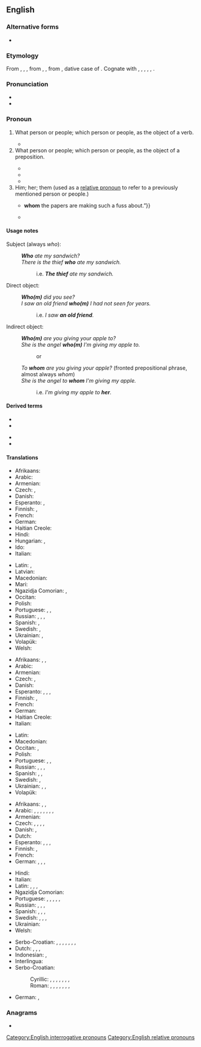 {{also|who'm}}
==English==
{{wikipedia}}

===Alternative forms===
* {{l|en|whome}} {{qualifier|obsolete}}

===Etymology===
{{PIE root|en|kʷ}}
From {{inherited|en|enm|whom}}, {{m|enm|wham}}, {{m|enm|whem}}, from {{inherited|en|ang|hwām}}, {{m|ang|hwǣm}}, from {{inherited|en|gem-pro|*hwammai}}, dative case of {{m|gem-pro|*hwaz|gloss=who, what}}. Cognate with {{cog|sco|quhom}}, {{m|sco|quham}}, {{m|sco|quhem||whom}}, {{cog|de|wem||whom, to whom}}, {{cog|da|hvem||who, whom}}, {{cog|sv|vem||who, whom}}.

===Pronunciation===
* {{IPA|en|/huːm/}}
* {{audio|en|en-us-whom.ogg|Audio (US)}}

===Pronoun===
{{en-pron|the singular and plural [[objective case]] of|who}}

# What person or people; which person or people, as the object of a verb.
#: {{ux|en|'''Whom''' did you ask?}}
#* {{RQ:Wodehouse Offing|chapter=XVIII|passage=“Oh?” she said. “So you have decided to revise my guest list for me? You have the nerve, the – the –” I saw she needed helping out. “Audacity,” I said, throwing her the line. “The audacity to dictate to me who I shall have in my house.” It should have been “'''whom'''”, but I let it go. “You have the –” “Crust.” “– the immortal rind,” she amended, and I had to admit it was stronger, “to tell me '''whom'''” – she got it right that time – “I may entertain at Brinkley Court and who” – wrong again – “I may not.”}}
# What person or people; which person or people, as the object of a preposition.
#: {{ux|en|To '''whom''' are you referring?&nbsp;&nbsp;With '''whom''' were you talking?}}
#* {{quote-book|en|year=1898|author={{w|Winston Churchill (novelist)|Winston Churchill}}
|title={{w|The Celebrity}}|chapter=1
|passage=The stories did not seem to me to touch life. They were plainly intended to have a bracing moral effect, and perhaps had this result for the people at '''whom''' they were aimed.}}
#* {{quote-book|en|year=1922|author={{w|Ben Travers}}|title={{w|A Cuckoo in the Nest}}
|chapter=1|url=http://openlibrary.org/works/OL1521052W
|passage=He read the letter aloud. Sophia listened with the studied air of one for '''whom''', even in these days, a title possessed some surreptitious allurement.}}
#* {{RQ:Wodehouse Offing|chapter=I|passage=“A very hearty pip-pip to you, old ancestor,” I said, well pleased, for she is a woman with '''whom''' it is always a privilege to chew the fat. “And a rousing toodle-oo to you, you young blot on the landscape,” she replied cordially.}}
# Him; her; them (used as a [[relative pronoun]] to refer to a previously mentioned person or people.)
#: {{ux|en|He's a person with '''whom''' I work.;&nbsp;&nbsp; We have ten employees, half of '''whom''' are carpenters.}}
#* {{quote-book|en|year=1935|author=[https://www.goodreads.com/author/show/288354.George_Goodchild George Goodchild]
|title=Death on the Centre Court|chapter=1
|passage=“Anthea hasn't a notion in her head but to vamp a lot of silly mugwumps. She's set her heart on that tennis bloke{{...}}'''whom''' the papers are making such a fuss about.”}}
#* {{RQ:Wodehouse Offing|chapter=I|passage=The eminent brain specialist to '''whom''' she alluded was a man I would not have cared to lunch with myself, our relations having been on the stiff side since the night at Lady Wickham's place in Hertfordshire when, acting on the advice of my hostess's daughter Roberta, I had punctured his hot-water bottle with a darning needle in the small hours of the morning. Quite unintentional, of course.}}

====Usage notes====
{{U:en:who and whom}}

{{rel-top|Usage examples}}

Subject (always ''who''):
: '''''Who''' ate my sandwich?''
: ''There is the thief '''who''' ate my sandwich.''
:: i.e. '''''The thief''' ate my sandwich.''

Direct object:
: '''''Who(m)''' did you see?''
: ''I saw an old friend '''who(m)''' I had not seen for years.''
:: i.e. ''I saw '''an old friend'''.''

Indirect object:
: '''''Who(m)''' are you giving your apple to?''
: ''She is the angel '''who(m)''' I'm giving my apple to.''
:: or
: ''To '''whom''' are you giving your apple?'' (fronted prepositional phrase, almost always ''whom'')
: ''She is the angel to '''whom''' I'm giving my apple.''
:: i.e. ''I'm giving my apple to '''her'''.''
{{rel-bottom}}

====Derived terms====
{{rel-top}}
* {{l|en|to whom it may concern}}
* {{l|en|to whom this may concern}}
{{rel-mid}}
* {{l|en|whomever}}
* {{l|en|whom're}}
{{rel-bottom}}

====Translations====
{{trans-top|what person; object of a verb (accusative)}}
* Afrikaans: {{t+|af|wie}}
* Arabic: {{t+|ar|مَنْ}}
* Armenian: {{t+|hy|ում}}
* Czech: {{t+|cs|koho}}, {{t+|cs|kterého}}
* Danish: {{t+|da|hvem}}
* Esperanto: {{t+check|eo|kiu|alt=kiun}} <!-- was "[[kiu]]n" - assumed inflected form or vocalised spelling; please verify if linking is acceptable. see [[User:Kephir/gadgets/xte#Translation_fixing]] -->, {{t+check|eo|kiu|alt=kiujn}} <!-- was "[[kiu]]jn" - assumed inflected form or vocalised spelling; please verify if linking is acceptable. see [[User:Kephir/gadgets/xte#Translation_fixing]] -->
* Finnish: {{t+|fi|kenet}}, {{t+|fi|ketkä}}
* French: {{t+|fr|que}}
* German: {{t+|de|wen}}
* Haitian Creole: {{t|ht|kimoun}}
* Hindi: {{t+|hi|किस|tr=kis|sc=Deva}}
* Hungarian: {{t+|hu|kit}}, {{t|hu|kicsodát}}
* Ido: {{t+|io|quan}}
* Italian: {{t+|it|chi}}
{{trans-mid}}
* Latin: {{t+|la|quem|m}}, {{t+|la|quam|f}}
* Latvian: {{t|lv|kam}}
* Macedonian: {{t|mk|кого|sc=Cyrl}}
* Mari: {{t|chm|кӧм}}
* Ngazidja Comorian: {{t|zdj|nɗo|tr=ndo}}, {{t|zdj|nɗopvi|tr=ndopvi}}
* Occitan: {{t+|oc|que}}
* Polish: {{t+|pl|kogo}}
* Portuguese: {{t|pt|o que}}, {{qualifier|for nonhumans}} {{t+|pt|o quê}}, {{qualifier|for humans}} {{t+|pt|quem}}
* Russian: {{t+|ru|кто|tr=kovó|alt=кого́}}, {{t+|ru|кто|alt=кому́}}, {{t+|ru|кто|alt=кем}}, {{t+|ru|кто|alt=ком}}
* Spanish: {{t+|es|quién}}, {{t+|es|quiénes}}
* Swedish: {{t+|sv|vem|s}}, {{t+|sv|vilka|p}}
* Ukrainian: {{t|uk|кого́}}, {{t|uk|кому́}}
* Volapük: {{t|vo|kimi}}
* Welsh: {{t|cy|pwy}}
{{trans-bottom}}

{{trans-top|what person or people, object of a preposition (dative)}}
* Afrikaans: {{t-check|af|[[met]] [[wie]]}} <!-- was "[[met]] [[wie]]" - assumed sum-of-parts; if an idiom, remove the wikilinks to the individual words. see [[User:Kephir/gadgets/xte#Translation_fixing]] -->, {{t-check|af|[[van]] [[wie]]}} <!-- was "[[van]] [[wie]]" - assumed sum-of-parts; if an idiom, remove the wikilinks to the individual words. see [[User:Kephir/gadgets/xte#Translation_fixing]] -->, {{t-check|af|etc.}}
* Arabic: {{t+|ar|مَنْ}}
* Armenian: {{t+|hy|ում}}
* Czech: {{t+|cs|komu}}, {{t+|cs|kterému}}
* Danish: {{t+|da|hvem}}
* Esperanto: {{t+|eo|kiu}}, {{t+|eo|kiu|alt=kiuj}}, {{t+|eo|kiu|alt=kiun}}, {{t+|eo|kiu|alt=kiujn}}
* Finnish: {{t+|fi|kenen}}, {{t+|fi|keiden}} {{q|inflected for some prepositions}}
* French: {{t+|fr|qui}}
* German: {{t+|de|wem}}
* Haitian Creole: {{t|ht|kimoun}}
* Italian: {{t+|it|chi}}
{{trans-mid}}
* Latin: {{t+|la|cui}}
* Macedonian: {{t|mk|кому|sc=Cyrl}}
* Occitan: {{t|oc|a qui}}, {{t|oc|qui}}
* Polish: {{t+|pl|komu}}
* Portuguese: {{t|pt|o que}}, {{qualifier|for nonhumans}} {{t+|pt|o quê}}, {{qualifier|for humans}} {{t+|pt|quem}}
* Russian: {{t+|ru|кто|tr=kovó|alt=кого́}}, {{t+|ru|кто|alt=кому́}}, {{t+|ru|кто|alt=кем}}, {{t+|ru|кто|alt=ком}}
* Spanish: {{t+|es|quién}}, {{t+|es|quiénes}}, {{t+|es|cuyo|m}}
* Swedish: {{t+|sv|vem|s}}, {{t+|sv|vilka|p}}
* Ukrainian: {{t|uk|кого́}}, {{t|uk|кому́}}, {{t|uk|ким}}
* Volapük: {{t|vo|kime}}
{{trans-bottom}}

{{trans-top|relative pronoun}}
* Afrikaans: {{t+|af|waarmee}}, {{t+|af|waarvan}}, {{t|af|etc.}}
* Arabic: {{t|ar|اَلَّذِي|m-s}}, {{t|ar|الَّتِي|f-s}}, {{t|ar|اَللَّذَيْنِ|m-d}}, {{t|ar|اَللَّتَيْنِ|f-d}}, {{t|ar|اَلَّذِينَ|m-p}}, {{t|ar|اَللَّاتِي|f-p}}, {{t|ar|اَللَّائِي|f-p}}, {{t|ar|اَللَّوَاتِي|f-p}}
* Armenian: {{t+|hy|ում}}
* Czech: {{t+|cs|jemuž}}, {{t+|cs|jehož}}, {{t+|cs|komu}}, {{t+|cs|koho}}, {{t+|cs|kterého}}
* Danish: {{t+|da|hvem}}, {{t+|da|hvilken}}
* Dutch: {{t+|nl|die}}
* Esperanto: {{t+|eo|kiu}}, {{t+|eo|kiuj}}, {{t+|eo|kiun}}, {{t+|eo|kiujn}}
* Finnish: {{t+|fi|joka}}, {{t+|fi|jotka}}
* French: {{t+|fr|que}}
* German: {{t+|de|dem|m}}, {{t+|de|der|f}}, {{t+|de|den|m}}, {{t+|de|die|f}}
{{trans-mid}}
* Hindi: {{t+|hi|जिस|tr=jis|sc=Deva}}
* Italian: {{t+|it|cui}}
* Latin: {{t+|la|quam|f}}, {{t+|la|quem|m}}, {{t+|la|quod|n}}, {{t+|la|cui|tr=dative}}
* Ngazidja Comorian: {{t|zdj|ikao}}
* Portuguese: {{qualifier|for human beings}} {{t+|pt|quem}}, {{t+|pt|que}}, {{t|pt|o qual|m}}, {{t|pt|a qual|f}}, {{t|pt|os quais|p}}, {{t|pt|as quais|f-p}}
* Russian: {{t+|ru|который|tr=kotórovo|alt=кото́рого}}, {{t+|ru|который|alt=кото́рому}}, {{t+|ru|который|alt=кото́рым}}, {{t+|ru|который|alt=кото́ром}}
* Spanish: {{t+|es|quien}}, {{t+|es|quienes}}, {{t+|es|cual}}, {{t+|es|cuyo}}
* Swedish: {{t+|sv|som}}, {{t+|sv|vilken|c}}, {{t+|sv|vilket|n}}, {{t+|sv|vilka|p}}
* Ukrainian: {{t|uk|ко́трого}}
* Welsh: {{t+|cy|y}}
{{trans-bottom}}

{{ttbc-top}}
* Serbo-Croatian: {{qualifier|1}} {{t+check|sh|koga}}, {{t-check|sh|s kim|m}}, {{t-check|sh|s kojom|f}}, {{qualifier|1: with whom}} {{t-check|sh|s kojim|m}}, {{t+check|sh|kome|m}}, {{t+check|sh|kojem|m}}, {{t+check|sh|kojoj|f}}, {{qualifier|2: to whom, about whom}} {{t+check|sh|kojim|m}}
* Dutch: {{qualifier|1}} {{t+check|nl|wie}}, {{qualifier|2}} {{t+check|nl|waarmee}}, {{qualifier|2}} {{t+check|nl|waarvan}}, {{qualifier|2}} {{t+check|nl|waaronder}}
* Indonesian: {{t+check|id|yang}}, {{t-check|id|[[yang]] [[mana]]}} <!-- was "[[yang]] [[mana]]" - assumed sum-of-parts; if an idiom, remove the wikilinks to the individual words. see [[User:Kephir/gadgets/xte#Translation_fixing]] -->
* Interlingua: {{t+check|ia|qui}}
* Serbo-Croatian:
*: Cyrillic: {{t-check|sh|кога|tr=1|sc=Cyrl}}, {{t-check|sh|с ким|m|sc=Cyrl}}, {{t-check|sh|с којом|f|sc=Cyrl}}, {{t-check|sh|с којим|m|tr=1: with whom|sc=Cyrl}}, {{t-check|sh|коме|m|sc=Cyrl}}, {{t-check|sh|којем|m|sc=Cyrl}}, {{t-check|sh|којој|f|sc=Cyrl}}, {{t-check|sh|којим|m|tr=2: to whom, about whom|sc=Cyrl}}
*: Roman: {{qualifier|1}} {{t+check|sh|koga}}, {{t-check|sh|s kim|m}}, {{t-check|sh|s kojom|f}}, {{qualifier|1: with whom}} {{t-check|sh|s kojim|m}}, {{t+check|sh|kome|m}}, {{t+check|sh|kojem|m}}, {{t+check|sh|kojoj|f}}, {{qualifier|2: to whom, about whom}} {{t+check|sh|kojim|m}}
* German: {{qualifier|1}} {{t+check|de|wer}}, {{qualifier|1}} {{t+check|de|wem}}
{{ttbc-bottom}}

===Anagrams===
* {{anagrams|en|a=hmow|how'm}}

[[Category:English interrogative pronouns]]
[[Category:English relative pronouns]]